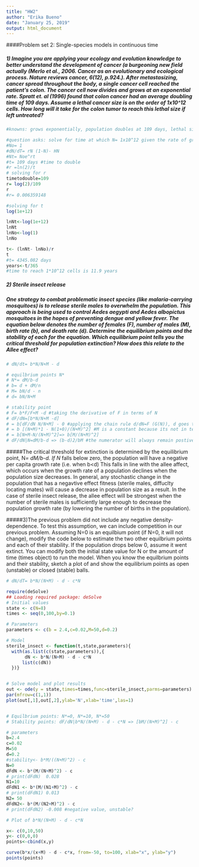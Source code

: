 ```yaml
---
title: "HW2"
author: "Erika Bueno"
date: "January 25, 2019"
output: html_document
---
```


####Problem set 2: Single-species models in continuous time

##### 1) Imagine you are applying your ecology and evolution knowledge to better understand the development of cancer (a burgeoning new field actually  (Merlo et al., 2006. Cancer as an evolutionary and ecological process. Nature reviews cancer, 6(12), p.924.). After metastasizing, cancer spread throughout the body, a single cancer cell reached the patient's colon. The cancer cell now divides and grows at an exponential rate. Spratt et. al (1996) found that colon cancer had an average doubling time of 109 days. Assume a lethal cancer size is on the order of 1x10^12 cells. How long will it take for the colon tumor to reach this lethal size if left untreated?
```r
#knowns: grows exponentially, population doubles at 109 days, lethal size of population is 1x10^12 cells.

#question asks: solve for time at which N= 1x10^12 given the rate of growth 
#No= 1
#dN/dT= rN (1-N)- HN
#Nt= Noe^rt
#t= 109 days #time to double
#r =ln(2)/t
# solving for r 
timetodouble=109
r= log(2)/109
r
#r= 0.006359148

#solving for t
log(1e+12)

lnNt<-log(1e+12)
lnNt
lnNo<-log(1)
lnNo

t<- (lnNt- lnNo)/r
t
#t= 4345.082 days 
years<-t/365
#time to reach 1*10^12 cells is 11.9 years
```
##### 2) Sterile insect release
##### One strategy to combat problematic insect species (like malaria-carrying mosquitoes) is to release sterile males to overwhelm the population. This approach is being used to control Aedes aegypti and Aedes albopictus mosquitoes in the hopes of preventing dengue and yellow fever. The equation below denotes the number of females (F), number of males (M), birth rate (b), and death rate (d). Determine the equilibrium points and the stability of each for the equation. Which equilibrium point tells you the critical threshold for population extinction? How does this relate to the Allee effect?
``` r
# dN/dt= b*N/N+M - d

# equilbrium points N*
# N*= dM/b-d 
# b= d + dM/n
# M= bN/d - n
# d= bN/N+M

# stability point
# F= b*F/F+M -d #taking the derivative of F in terms of N
# dF/dN=[b*N/N+M -d]
# = b[dF/dN N/N+M] - 0 #applying the chain rule d/dN=F (G(N)), d goes to zero because its a constant 
# = b [(N+M)*1 - N(1+0)/(N+M)^2] #M is a constant because its not in terms of N
# = b[N+M-N/(N+M)^2]=> b[M/(N+M)^2]
# dF/dN|N=dM/b-d => (b-d)2/bM #the numerator will always remain postive, stable when (b-d)^2 does equal 0 (b cannot be equal to d) and when bM is less than 0. Therefore, never stable.

```
#####The critical threshold for extinction is determined by the equilibrium point, N*= dM/b-d. If N* falls below zero, the population will have a negative per capita growth rate (i.e. when b<d) This falls in line with the allee affect, which occurs when the growth rate of a population declines when the population size decreases. In general, any stochastic change in the population that has a negavtive effect fitness (sterile males, diffuclty locating mates) will cause a decrease in population size as a result. In the case of sterile insect release, the allee effect will be strongest when the number of sterile males is sufficiently large enough to decrease the population growth rate (by lowering the number of births in the population).

#####3)The previous problem did not include any negative density-dependence. To test this assumption, we can include competition in our previous problem. Assuming N=0 is an equilbium point (if N=0, it will not change), modify the code below to estimate the two other equilbrium points and each of their stability. If the population drops below 0, assume it went extinct. You can modify both the initial state value for N or the amount of time (times object) to run the model. When you know the equilbrium points and their stability, sketch a plot of and show the equilibrium points as open (unstable) or closed (stable) balls.

```r

# dN/dT= b*N/(N+M) - d - c*N

require(deSolve)
## Loading required package: deSolve
# Initial values
state <- c(N=8)
times <- seq(0,100,by=0.1)

# Parameters
parameters <- c(b = 2.4,c=0.02,M=50,d=0.2)

# Model
sterile_insect <- function(t,state,parameters){
  with(as.list(c(state,parameters)),{
       dN <- b*N/(N+M) - d - c*N
      list(c(dN))   
  })}


# Solve model and plot results
out <- ode(y = state,times=times,func=sterile_insect,parms=parameters)
par(mfrow=c(1,1))
plot(out[,1],out[,2],ylab='N',xlab='time',las=1)


# Equilbrium points: N*=0, N*=10, N*=50
# Stability points: dF/dN|b*N/(N+M) - d - c*N => [bM/(N+M)^2] - c

# parameters
b=2.4
c=0.02
M=50 
d=0.2
#stability<- b*M/((N+M)^2) - c
N=0
dFdN <- b*(M/(N+M)^2) - c
# print(dFdN)  0.028
N1=10
dFdN1 <- b*(M/(N1+M)^2) - c
# print(dFdN1) 0.013
N2= 50
dFdN2<- b*(M/(N2+M)^2) - c
# print(dFdN2) -0.008 #negative value, unstable?

# Plot of b*N/(N+M) - d - c*N

x<- c(0,10,50)
y<- c(0,0,0)
points<-cbind(x,y)

curve(b*x/(x+M) - d - c*x, from=-50, to=100, xlab="x", ylab="y")
points(points)


```
